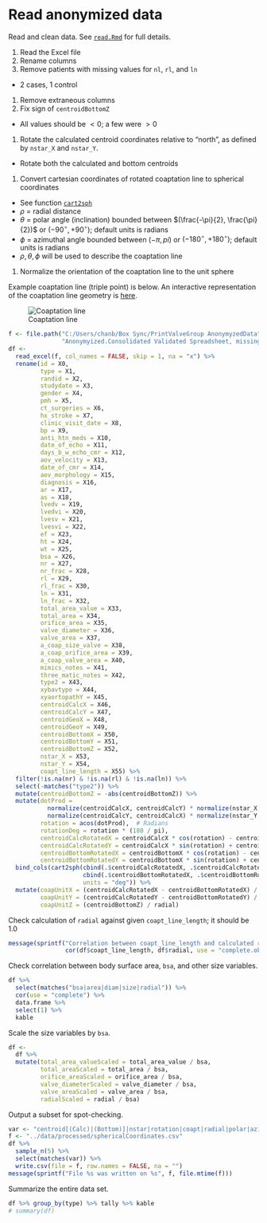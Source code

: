 # Read anonymized data

Read and clean data.
See [`read.Rmd`](../scripts/read.Rmd) for full details.

1. Read the Excel file
1. Rename columns
1. Remove patients with missing values for `nl`, `rl`, and `ln`
  * 2 cases, 1 control
1. Remove extraneous columns
1. Fix sign of `centroidBottomZ`
  * All values should be $<0$; a few were $>0$
1. Rotate the calculated centroid coordinates relative to "north", as defined by `nstar_X` and `nstar_Y`.
  * Rotate both the calculated and bottom centroids
1. Convert cartesian coordinates of rotated coaptation line to spherical coordinates
  * See function [`cart2sph`](../lib/cart2sph.R)
  * $\rho$ = radial distance
  * $\theta$ = polar angle (inclination) bounded between $(\frac{-\pi}{2}, \frac{\pi}{2})$ or $(-90^{\circ}, +90^{\circ})$; default units is radians
  * $\phi$ = azimuthal angle bounded between $(-\pi, pi)$ or $(-180^{\circ}, +180^{\circ})$; default units is radians
  * $\rho, \theta, \phi$ will be used to describe the coaptation line
1. Normalize the orientation of the coaptation line to the unit sphere

Example coaptation line (triple point) is below.
An interactive representation of the coaptation line geometry is [here](https://ggbm.at/CeF95YMN).

![Coaptation line](../figures/CoaptationLine.png)

```r
f <- file.path("C:/Users/chanb/Box Sync/PrintValveGroup AnonymyzedData",
               "Anonymyized.Consolidated Validated Spreadsheet, missing some BSAs.xlsx")
df <-
  read_excel(f, col_names = FALSE, skip = 1, na = "x") %>% 
  rename(id = X0,
         type = X1,
         randid = X2,
         studydate = X3,
         gender = X4,
         pmh = X5,
         ct_surgeries = X6,
         hx_stroke = X7,
         clinic_visit_date = X8,
         bp = X9,
         anti_htn_meds = X10,
         date_of_echo = X11,
         days_b_w_echo_cmr = X12,
         aov_velocity = X13,
         date_of_cmr = X14,
         aov_morphology = X15,
         diagnosis = X16,
         ar = X17,
         as = X18,
         lvedv = X19,
         lvedvi = X20,
         lvesv = X21,
         lvesvi = X22,
         ef = X23,
         ht = X24,
         wt = X25,
         bsa = X26,
         nr = X27,
         nr_frac = X28,
         rl = X29,
         rl_frac = X30,
         ln = X31,
         ln_frac = X32,
         total_area_value = X33,
         total_area = X34,
         orifice_area = X35,
         valve_diameter = X36,
         valve_area = X37,
         a_coap_size_valve = X38,
         a_coap_orifice_area = X39,
         a_coap_valve_area = X40,
         mimics_notes = X41,
         three_matic_notes = X42,
         type2 = X43,
         xybavtype = X44,
         xyaortopathY = X45,
         centroidCalcX = X46,
         centroidCalcY = X47,
         centroidGeoX = X48,
         centroidGeoY = X49,
         centroidBottomX = X50,
         centroidBottomY = X51,
         centroidBottomZ = X52,
         nstar_X = X53,
         nstar_Y = X54,
         coapt_line_length = X55) %>% 
  filter(!is.na(nr) & !is.na(rl) & !is.na(ln)) %>% 
  select(-matches("type2")) %>%
  mutate(centroidBottomZ = -abs(centroidBottomZ)) %>%
  mutate(dotProd =
           normalize(centroidCalcX, centroidCalcY) * normalize(nstar_X, nstar_Y) +
           normalize(centroidCalcY, centroidCalcX) * normalize(nstar_Y, nstar_X),
         rotation = acos(dotProd),  # Radians
         rotationDeg = rotation * (180 / pi),
         centroidCalcRotatedX = centroidCalcX * cos(rotation) - centroidCalcY * sin(rotation),
         centroidCalcRotatedY = centroidCalcX * sin(rotation) + centroidCalcY * cos(rotation),
         centroidBottomRotatedX = centroidBottomX * cos(rotation) - centroidBottomY * sin(rotation),
         centroidBottomRotatedY = centroidBottomX * sin(rotation) + centroidBottomY * cos(rotation)) %>% 
  bind_cols(cart2sph(cbind(.$centroidCalcRotatedX, .$centroidCalcRotatedY, .$centroidBottomZ),
                     cbind(.$centroidBottomRotatedX, .$centroidBottomRotatedY, 0),
                     units = "deg")) %>%
  mutate(coapUnitX = (centroidCalcRotatedX - centroidBottomRotatedX) / radial,
         coapUnitY = (centroidCalcRotatedY - centroidBottomRotatedY) / radial,
         coapUnitZ = (centroidBottomZ) / radial)
```

Check calculation of `radial` against given `coapt_line_length`; it should be 1.0

```r
message(sprintf("Correlation between coapt_line_length and calculated radial is: %.05f",
                cor(df$coapt_line_length, df$radial, use = "complete.obs")))
```

Check correlation between body surface area, `bsa`, and other size variables.

```r
df %>% 
  select(matches("bsa|area|diam|size|radial")) %>% 
  cor(use = "complete") %>% 
  data.frame %>%
  select(1) %>%
  kable
```

Scale the size variables by `bsa`.

```r
df <- 
  df %>%
  mutate(total_area_valueScaled = total_area_value / bsa,
         total_areaScaled = total_area / bsa,
         orifice_areaScaled = orifice_area / bsa,
         valve_diameterScaled = valve_diameter / bsa,
         valve_areaScaled = valve_area / bsa,
         radialScaled = radial / bsa)
```

Output a subset for spot-checking.

```r
var <- "centroid[(Calc)|(Bottom)]|nstar|rotation|coapt|radial|polar|azimuthal"
f <- "../data/processed/sphericalCoordinates.csv"
df %>%
  sample_n(5) %>%
  select(matches(var)) %>% 
  write.csv(file = f, row.names = FALSE, na = "")
message(sprintf("File %s was written on %s", f, file.mtime(f)))
```

Summarize the entire data set.

```r
df %>% group_by(type) %>% tally %>% kable
# summary(df)
```
